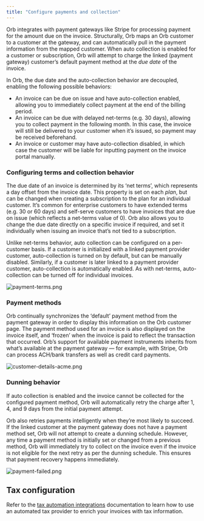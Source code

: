 ```yaml
---
title: "Configure payments and collection"
---
```


Orb integrates with payment gateways like Stripe for processing payment for the amount due on the invoice. Structurally, Orb maps an Orb customer to a customer at the gateway, and can automatically pull in the payment information from the mapped customer. When auto collection is enabled for a customer or subscription, Orb will attempt to charge the linked (payment gateway) customer’s default payment method at the _due date_ of the invoice.

In Orb, the due date and the auto-collection behavior are decoupled, enabling the following possible behaviors:

* An invoice can be due on issue and have auto-collection enabled, allowing you to immediately collect payment at the end of the billing period.
* An invoice can be due with delayed net-terms (e.g. 30 days), allowing you to collect payment in the following month. In this case, the invoice will still be delivered to your customer when it’s issued, so payment may be received beforehand.
* An invoice or customer may have auto-collection disabled, in which case the customer will be liable for inputting payment on the invoice portal manually.

### Configuring terms and collection behavior[](#configuring-terms-and-collection-behavior "Direct link to heading")

The due date of an invoice is determined by its ‘net terms’, which represents a day offset from the invoice date. This property is set on each _plan_, but can be changed when creating a subscription to the plan for an individual customer. It’s common for enterprise customers to have extended terms (e.g. 30 or 60 days) and self-serve customers to have invoices that are due on issue (which reflects a net-terms value of 0). Orb also allows you to change the due date directly on a specific invoice if required, and set it individually when issuing an invoice that’s not tied to a subscription.

Unlike net-terms behavior, auto collection can be configured on a per-customer basis. If a customer is initialized with a linked payment provider customer, auto-collection is turned on by default, but can be manually disabled. Similarly, if a customer is later linked to a payment provider customer, auto-collection is automatically enabled. As with net-terms, auto-collection can be turned off for individual invoices.

![payment-terms.png](/images/guides/invoicing/payment-terms-3ef2686a8466f4b8658cf5b2083737ab.png "Configuring payment terms on plans")

### Payment methods[](#payment-methods "Direct link to heading")

Orb continually synchronizes the ‘default’ payment method from the payment gateway in order to display this information on the Orb customer page. The payment method used for an invoice is also displayed on the invoice itself, and ‘frozen’ when the invoice is paid to reflect the transaction that occurred. Orb’s support for available payment instruments inherits from what’s available at the payment gateway — for example, with Stripe, Orb can process ACH/bank transfers as well as credit card payments.

![customer-details-acme.png](/images/guides/invoicing/customer-details-acme-b550edc2106e0b13f8655e9bb304a742.png "Customer details with payment method and collection behavior")

### Dunning behavior[](#dunning-behavior "Direct link to heading")

If auto collection is enabled and the invoice cannot be collected for the configured payment method, Orb will automatically retry the charge after 1, 4, and 9 days from the initial payment attempt.

Orb also retries payments intelligently when they’re most likely to succeed. If the linked customer at the payment gateway does not have a payment method set, Orb will not attempt to create a dunning schedule. However, any time a payment method is initially set or changed from a previous method, Orb will immediately try to collect on the invoice even if the invoice is not eligible for the next retry as per the dunning schedule. This ensures that payment recovery happens immediately.

![payment-failed.png](/images/guides/invoicing/payment-failed-b30a94088c6deb7ae21d02a21fd5ffb6.png "Failed payments retry on payment method changes")

## Tax configuration[](#tax-configuration "Direct link to heading")

Refer to the [tax automation integrations](/guides/integrations-and-exports/tax) documentation to learn how to use an automated tax provider to enrich your invoices with tax information.
